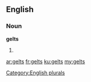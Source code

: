 ==English==

===Noun===
'''gelts'''

# {{plural of|gelt}}

[[Category:English plurals]]

[[ar:gelts]]
[[fr:gelts]]
[[ku:gelts]]
[[my:gelts]]